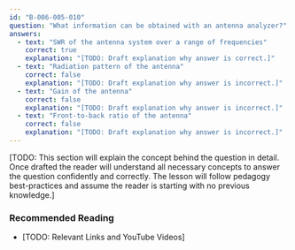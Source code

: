 ```yaml
---
id: "B-006-005-010"
question: "What information can be obtained with an antenna analyzer?"
answers:
  - text: "SWR of the antenna system over a range of frequencies"
    correct: true
    explanation: "[TODO: Draft explanation why answer is correct.]"
  - text: "Radiation pattern of the antenna"
    correct: false
    explanation: "[TODO: Draft explanation why answer is incorrect.]"
  - text: "Gain of the antenna"
    correct: false
    explanation: "[TODO: Draft explanation why answer is incorrect.]"
  - text: "Front-to-back ratio of the antenna"
    correct: false
    explanation: "[TODO: Draft explanation why answer is incorrect.]"
---
```


[TODO: This section will explain the concept behind the question in detail. Once drafted the reader will understand all necessary concepts to answer the question confidently and correctly. The lesson will follow pedagogy best-practices and assume the reader is starting with no previous knowledge.]

### Recommended Reading

- [TODO: Relevant Links and YouTube Videos]
